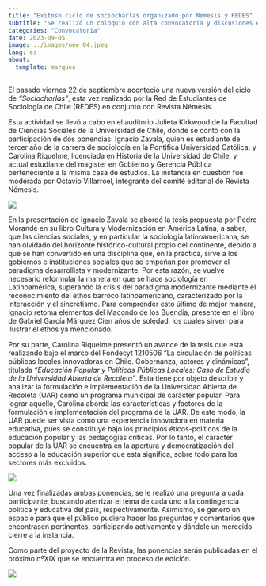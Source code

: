 ```yaml
---
title: "Exitoso ciclo de sociocharlas organizado por Némesis y REDES"
subtitle: "Se realizó un coloquio con alta convocatoria y discusiones estimulantes"
categories: "Convocatoria"
date: 2023-09-05
image: ../images/new_04.jpeg
lang: es
about:
  template: marquee
---
```


El pasado viernes 22 de septiembre aconteció una nueva versión del ciclo de *"Sociocharlas"*, esta vez realizado por la Red de Estudiantes de Sociología de Chile (REDES) en conjunto con Revista Némesis. 


::: {layout="[70,30]" layout-valign="center"}

Esta actividad se llevó a cabo en el auditorio Julieta Kirkwood de la Facultad de Ciencias Sociales de la Universidad de Chile, donde se contó con la participación de dos ponencias: Ignacio Zavala, quien es estudiante de tercer año de la carrera de sociología en la Pontifica Universidad Católica; y Carolina Riquelme, licenciada en Historia de la Universidad de Chile, y actual estudiante del magister en Gobierno y Gerencia Pública perteneciente a la misma casa de estudios. La instancia en cuestión fue moderada por Octavio Villarroel, integrante del comité editorial de Revista Némesis.

![](../images/new_04_1.jpeg)
:::

En la presentación de Ignacio Zavala se abordó la tesis propuesta por Pedro Morandé en su libro Cultura y Modernización en América Latina, a saber, que las ciencias sociales, y en particular la sociología latinoamericana, se han olvidado del horizonte histórico-cultural propio del continente, debido a que se han convertido en una disciplina que, en la práctica, sirve a los gobiernos e instituciones sociales que se empeñan por promover el paradigma desarrollista y modernizante. Por esta razón, se vuelve necesario reformular la manera en que se hace sociología en Latinoamérica, superando la crisis del paradigma modernizante mediante el reconocimiento del ethos barroco latinoamericano, caracterizado por la interacción y el sincretismo. Para comprender esto último de mejor manera, Ignacio retoma elementos del Macondo de los Buendía, presente en el libro de Gabriel García Márquez Cien años de soledad, los cuales sirven para ilustrar el ethos ya mencionado.

Por su parte, Carolina Riquelme presentó un avance de la tesis que está realizando bajo el marco del Fondecyt 1210506 "La circulación de políticas públicas locales innovadoras en Chile. Gobernanza, actores y dinámicas", titulada *"Educación Popular y Políticas Públicas Locales: Caso de Estudio de la Universidad Abierta de Recoleta"*. Esta tiene por objeto describir y analizar la formulación e implementación de la Universidad Abierta de Recoleta (UAR) como un programa municipal de carácter popular. Para lograr aquello, Carolina aborda las características y factores de la formulación e implementación del programa de la UAR. De este modo, la UAR puede ser vista como una experiencia innovadora en materia educativa, pues se constituye bajo los principios éticos-políticos de la educación popular y las pedagogías críticas. Por lo tanto, el carácter popular de la UAR se encuentra en la apertura y democratización del acceso a la educación superior que esta significa, sobre todo para los sectores más excluidos.

:::{.column-body}
![](../images/new_04_2.jpeg)
:::

Una vez finalizadas ambas ponencias, se le realizó una pregunta a cada participante, buscando aterrizar el tema de cada uno a la contingencia política y educativa del país, respectivamente. Asimismo, se generó un espacio para que el público pudiera hacer las preguntas y comentarios que encontrasen pertinentes, participando activamente y dándole un merecido cierre a la instancia. 

Como parte del proyecto de la Revista, las ponencias serán publicadas en el próximo nºXIX que se encuentra en proceso de edición.

:::{.column-body}
![](../images/new_04_3.jpeg)
:::
